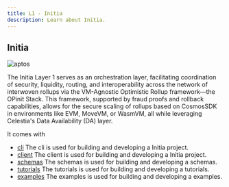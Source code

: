 ```yaml
---
title: L1 - Initia
description: Learn about Initia.
---
```


## Initia

![aptos](https://pbs.twimg.com/profile_banners/1604741451404873729/1742885177/1500x500)

The Initia Layer 1 serves as an orchestration layer, facilitating coordination of security, liquidity, routing, and interoperability across the network of interwoven rollups via the VM-Agnostic Optimistic Rollup framework—the OPinit Stack. This framework, supported by fraud proofs and rollback capabilities, allows for the secure scaling of rollups based on CosmosSDK in environments like EVM, MoveVM, or WasmVM, all while leveraging Celestia's Data Availability (DA) layer.

It comes with

- [cli](/dubhe/initia/cli) The cli is used for building and developing a Initia project.
- [client](/dubhe/initia/client) The client is used for building and developing a Initia project.
- [schemas](/dubhe/initia/schemas) The schemas is used for building and developing a schemas.
- [tutorials](/dubhe/initia/tutorials) The tutorials is used for building and developing a tutorials.
- [examples](/dubhe/initia/examples) The examples is used for building and developing a examples.
